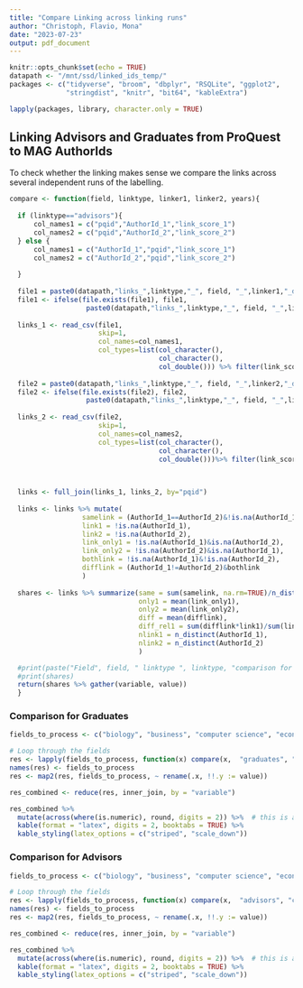 ```yaml
---
title: "Compare Linking across linking runs"
author: "Christoph, Flavio, Mona"
date: "2023-07-23"
output: pdf_document
---
```


```r
knitr::opts_chunk$set(echo = TRUE)
datapath <- "/mnt/ssd/linked_ids_temp/"
packages <- c("tidyverse", "broom", "dbplyr", "RSQLite", "ggplot2", 
              "stringdist", "knitr", "bit64", "kableExtra") 

lapply(packages, library, character.only = TRUE)

```


## Linking Advisors and Graduates from ProQuest to MAG AuthorIds

To check whether the linking makes sense we compare the links across several independent runs of the labelling. 

```r

compare <- function(field, linktype, linker1, linker2, years){
  
  if (linktype=="advisors"){
      col_names1 = c("pqid","AuthorId_1","link_score_1")
      col_names2 = c("pqid","AuthorId_2","link_score_2")
  } else {
      col_names1 = c("AuthorId_1","pqid","link_score_1")
      col_names2 = c("AuthorId_2","pqid","link_score_2")
    
  }
  
  file1 = paste0(datapath,"links_",linktype,"_", field, "_",linker1,"_degree0_",years,".csv")
  file1 <- ifelse(file.exists(file1), file1, 
                   paste0(datapath,"links_",linktype,"_", field, "_",linker1,"_fielddegree0.csv"))
  
  links_1 <- read_csv(file1, 
                      skip=1, 
                      col_names=col_names1,
                      col_types=list(col_character(), 
                                     col_character(), 
                                     col_double())) %>% filter(link_score_1>0.7)
  
  file2 = paste0(datapath,"links_",linktype,"_", field, "_",linker2,"_degree0_",years,".csv")
  file2 <- ifelse(file.exists(file2), file2, 
                   paste0(datapath,"links_",linktype,"_", field, "_",linker2,"_fielddegree0.csv"))
  
  links_2 <- read_csv(file2, 
                      skip=1, 
                      col_names=col_names2,
                      col_types=list(col_character(), 
                                     col_character(), 
                                     col_double()))%>% filter(link_score_2>0.7)

 
  
  links <- full_join(links_1, links_2, by="pqid") 
  
  links <- links %>% mutate(
                  samelink = (AuthorId_1==AuthorId_2)&!is.na(AuthorId_1),
                  link1 = !is.na(AuthorId_1),
                  link2 = !is.na(AuthorId_2),
                  link_only1 = !is.na(AuthorId_1)&is.na(AuthorId_2),
                  link_only2 = !is.na(AuthorId_2)&is.na(AuthorId_1),
                  bothlink = !is.na(AuthorId_1)&!is.na(AuthorId_2),
                  difflink = (AuthorId_1!=AuthorId_2)&bothlink
                  )
  
  shares <- links %>% summarize(same = sum(samelink, na.rm=TRUE)/n_distinct(pqid),
                                only1 = mean(link_only1),
                                only2 = mean(link_only2),
                                diff = mean(difflink),
                                diff_rel1 = sum(difflink*link1)/sum(link1),
                                nlink1 = n_distinct(AuthorId_1),
                                nlink2 = n_distinct(AuthorId_2)
                                )

  #print(paste("Field", field, " linktype ", linktype, "comparison for ", linker1, "and", linker2))
  #print(shares)
  return(shares %>% gather(variable, value))
  }


``` 

### Comparison  for Graduates

```r
fields_to_process <- c("biology", "business", "computer science", "economics", "engineering", "environmental science", "geology", "history", "materials science", "philosophy", "physics", "political science", "psychology")

# Loop through the fields
res <- lapply(fields_to_process, function(x) compare(x,  "graduates", "christoph", "mona", "19852015"))
names(res) <- fields_to_process
res <- map2(res, fields_to_process, ~ rename(.x, !!.y := value))

```

```r
res_combined <- reduce(res, inner_join, by = "variable")

res_combined %>%
  mutate(across(where(is.numeric), round, digits = 2)) %>%  # this is an updated form of mutate_if()
  kable(format = "latex", digits = 2, booktabs = TRUE) %>%
  kable_styling(latex_options = c("striped", "scale_down"))

```
### Comparison  for Advisors
```r
fields_to_process <- c("biology", "business", "computer science", "economics", "engineering", "environmental science", "geology", "history", "materials science", "philosophy", "physics", "political science", "psychology")

# Loop through the fields
res <- lapply(fields_to_process, function(x) compare(x,  "advisors", "christoph", "mona", "19902015"))
names(res) <- fields_to_process
res <- map2(res, fields_to_process, ~ rename(.x, !!.y := value))

```

```r
res_combined <- reduce(res, inner_join, by = "variable")

res_combined %>%
  mutate(across(where(is.numeric), round, digits = 2)) %>%  # this is an updated form of mutate_if()
  kable(format = "latex", digits = 2, booktabs = TRUE) %>%
  kable_styling(latex_options = c("striped", "scale_down"))

```
